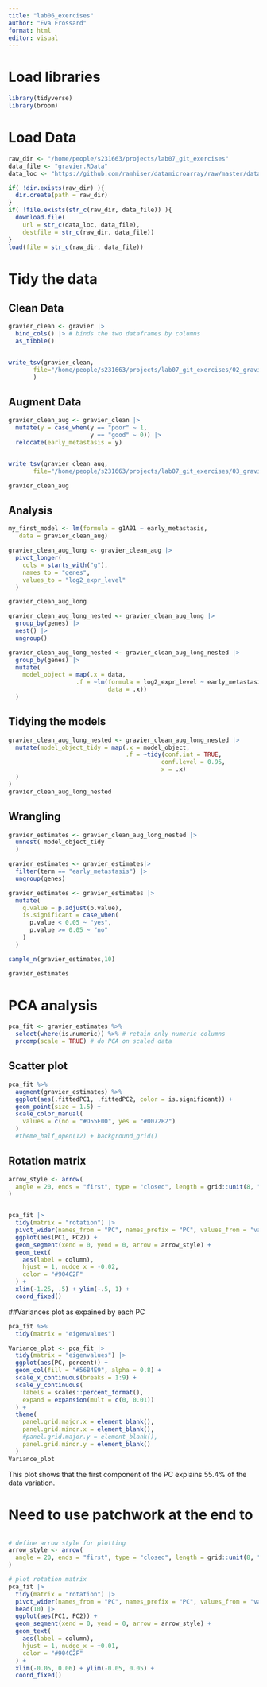 ```yaml
---
title: "lab06_exercises"
author: "Eva Frossard"
format: html
editor: visual
---
```

# Load libraries

```r
library(tidyverse)
library(broom)
```

# Load Data

```r
raw_dir <- "/home/people/s231663/projects/lab07_git_exercises"
data_file <- "gravier.RData"
data_loc <- "https://github.com/ramhiser/datamicroarray/raw/master/data/"

if( !dir.exists(raw_dir) ){
  dir.create(path = raw_dir)
}
if( !file.exists(str_c(raw_dir, data_file)) ){
  download.file(
    url = str_c(data_loc, data_file),
    destfile = str_c(raw_dir, data_file))
}
load(file = str_c(raw_dir, data_file))
```


# Tidy the data
## Clean Data

```r
gravier_clean <- gravier |>
  bind_cols() |> # binds the two dataframes by columns
  as_tibble()


write_tsv(gravier_clean, 
       file="/home/people/s231663/projects/lab07_git_exercises/02_gravier_clean.tsv.gz"
       )
```

## Augment Data


```r
gravier_clean_aug <- gravier_clean |>
  mutate(y = case_when(y == "poor" ~ 1,
                       y == "good" ~ 0)) |> 
  relocate(early_metastasis = y)


write_tsv(gravier_clean_aug, 
       file="/home/people/s231663/projects/lab07_git_exercises/03_gravier_clean_aug.tsv.gz")

gravier_clean_aug
```

## Analysis


```r
my_first_model <- lm(formula = g1A01 ~ early_metastasis,
   data = gravier_clean_aug)

```


```r
gravier_clean_aug_long <- gravier_clean_aug |> 
  pivot_longer(
    cols = starts_with("g"),
    names_to = "genes",
    values_to = "log2_expr_level"
  )

```

```r
gravier_clean_aug_long
```


```r
gravier_clean_aug_long_nested <- gravier_clean_aug_long |> 
  group_by(genes) |> 
  nest() |> 
  ungroup()

```


```r
gravier_clean_aug_long_nested <- gravier_clean_aug_long_nested |> 
  group_by(genes) |> 
  mutate(
    model_object = map(.x = data,
                   .f = ~lm(formula = log2_expr_level ~ early_metastasis,
                            data = .x))
  )
```

## Tidying the models

```r
gravier_clean_aug_long_nested <- gravier_clean_aug_long_nested |> 
  mutate(model_object_tidy = map(.x = model_object,
                                 .f = ~tidy(conf.int = TRUE,
                                           conf.level = 0.95,
                                           x = .x)
  )
)
gravier_clean_aug_long_nested

```

## Wrangling

```r
gravier_estimates <- gravier_clean_aug_long_nested |> 
  unnest( model_object_tidy
  )

```

```r
gravier_estimates <- gravier_estimates|> 
  filter(term == "early_metastasis") |> 
  ungroup(genes)


```

```r
gravier_estimates <- gravier_estimates |> 
  mutate(
    q.value = p.adjust(p.value),
    is.significant = case_when(
      p.value < 0.05 ~ "yes",
      p.value >= 0.05 ~ "no"
    )
  )

sample_n(gravier_estimates,10)

gravier_estimates

```

# PCA analysis 
```r
pca_fit <- gravier_estimates %>% 
  select(where(is.numeric)) %>% # retain only numeric columns
  prcomp(scale = TRUE) # do PCA on scaled data

```

## Scatter plot

```r
pca_fit %>%
  augment(gravier_estimates) %>% 
  ggplot(aes(.fittedPC1, .fittedPC2, color = is.significant)) + 
  geom_point(size = 1.5) +
  scale_color_manual(
    values = c(no = "#D55E00", yes = "#0072B2")
  ) 
  #theme_half_open(12) + background_grid()
```

## Rotation matrix 

```r
arrow_style <- arrow(
  angle = 20, ends = "first", type = "closed", length = grid::unit(8, "pt")
)


pca_fit |>
  tidy(matrix = "rotation") |>
  pivot_wider(names_from = "PC", names_prefix = "PC", values_from = "value") |>
  ggplot(aes(PC1, PC2)) +
  geom_segment(xend = 0, yend = 0, arrow = arrow_style) +
  geom_text(
    aes(label = column),
    hjust = 1, nudge_x = -0.02, 
    color = "#904C2F"
  ) +
  xlim(-1.25, .5) + ylim(-.5, 1) +
  coord_fixed()
```







##Variances plot as expained by each PC

```r
pca_fit %>%
  tidy(matrix = "eigenvalues")
```


```r
Variance_plot <- pca_fit |> 
  tidy(matrix = "eigenvalues") |> 
  ggplot(aes(PC, percent)) +
  geom_col(fill = "#56B4E9", alpha = 0.8) +
  scale_x_continuous(breaks = 1:9) +
  scale_y_continuous(
    labels = scales::percent_format(),
    expand = expansion(mult = c(0, 0.01))
  ) +
  theme(
    panel.grid.major.x = element_blank(),
    panel.grid.minor.x = element_blank(),
    #panel.grid.major.y = element_blank(),
    panel.grid.minor.y = element_blank()
  )
Variance_plot
```
This plot shows that the first component of the PC explains 55.4% of the data variation.

# Need to use patchwork at the end to 
```r
```



```r
# define arrow style for plotting
arrow_style <- arrow(
  angle = 20, ends = "first", type = "closed", length = grid::unit(8, "pt")
)

# plot rotation matrix
pca_fit |> 
  tidy(matrix = "rotation") |> 
  pivot_wider(names_from = "PC", names_prefix = "PC", values_from = "value") |> 
  head(10) |> 
  ggplot(aes(PC1, PC2)) +
  geom_segment(xend = 0, yend = 0, arrow = arrow_style) +
  geom_text(
    aes(label = column),
    hjust = 1, nudge_x = +0.01, 
    color = "#904C2F"
  ) +
  xlim(-0.05, 0.06) + ylim(-0.05, 0.05) +
  coord_fixed()
```
